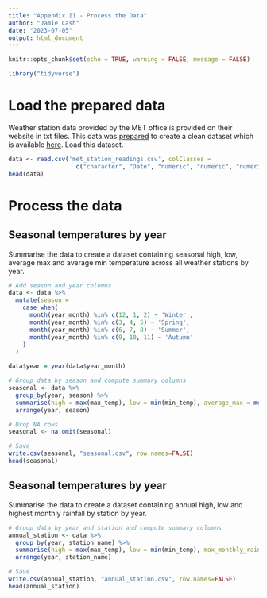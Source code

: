 ```yaml
---
title: "Appendix II - Process the Data"
author: "Jamie Cash"
date: "2023-07-05"
output: html_document
---
```


```r
knitr::opts_chunk$set(echo = TRUE, warning = FALSE, message = FALSE) 
```

```r
library("tidyverse")
```

# Load the prepared data

Weather station data provided by the MET office is provided on their website in txt files. This data was [prepared](prepare.html) to create a clean dataset which is available [here](met_station_readings.csv). Load this dataset.

```r
data <- read.csv('met_station_readings.csv', colClasses = 
                   c("character", "Date", "numeric", "numeric", "numeric"))
head(data)
```

# Process the data

## Seasonal temperatures by year
Summarise the data to create a dataset containing seasonal high, low, average max and average min temperature across all weather stations by year.

```r
# Add season and year columns
data <- data %>% 
  mutate(season = 
    case_when(
      month(year_month) %in% c(12, 1, 2) ~ 'Winter',
      month(year_month) %in% c(3, 4, 5) ~ 'Spring',
      month(year_month) %in% c(6, 7, 8) ~ 'Summer',
      month(year_month) %in% c(9, 10, 11) ~ 'Autumn'
    )
  )

data$year = year(data$year_month)

# Group data by season and compute summary columns
seasonal <- data %>%
  group_by(year, season) %>%
  summarise(high = max(max_temp), low = min(min_temp), average_max = mean(max_temp), average_min = mean(min_temp)) %>%
  arrange(year, season)

# Drop NA rows
seasonal <- na.omit(seasonal)

# Save
write.csv(seasonal, "seasonal.csv", row.names=FALSE)
head(seasonal)
```
## Seasonal temperatures by year
Summarise the data to create a dataset containing annual high, low and highest monthly rainfall by station by year.

```r
# Group data by year and station and compute summary columns
annual_station <- data %>%
  group_by(year, station_name) %>%
  summarise(high = max(max_temp), low = min(min_temp), max_monthly_rainfall = max(rainfall)) %>%
  arrange(year, station_name)

# Save
write.csv(annual_station, "annual_station.csv", row.names=FALSE)
head(annual_station)
```